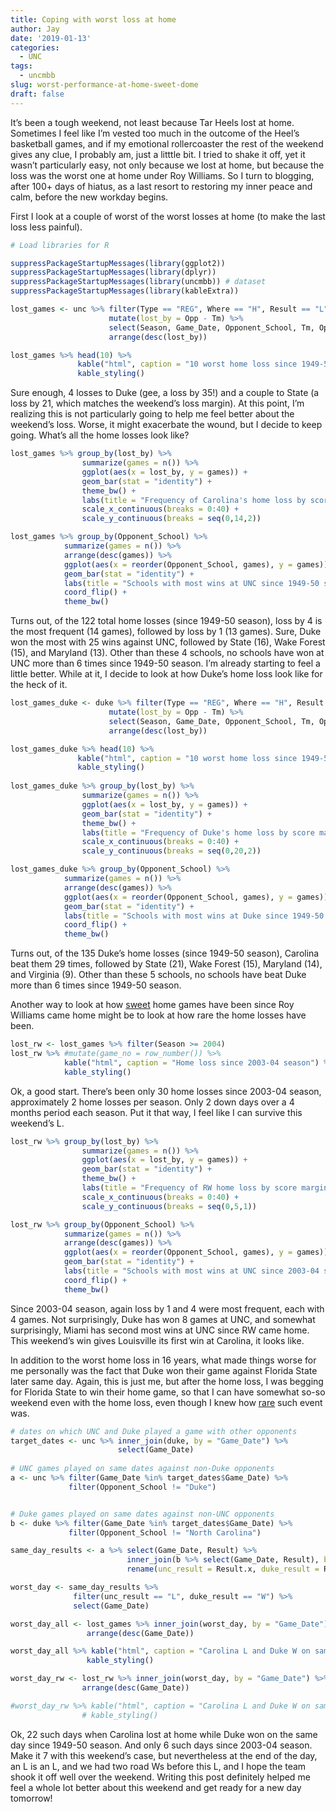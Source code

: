 ```yaml
---
title: Coping with worst loss at home
author: Jay
date: '2019-01-13'
categories:
  - UNC
tags:
  - uncmbb
slug: worst-performance-at-home-sweet-dome
draft: false
---
```


It's been a tough weekend, not least because Tar Heels lost at home. Sometimes I feel like I'm vested too much in the outcome of the Heel's basketball games, and if my emotional rollercoaster the rest of the weekend gives any clue, I probably am, just a litttle bit. I tried to shake it off, yet it wasn't particularly easy, not only because we lost at home, but because the loss was the worst one at home under Roy Williams. So I turn to blogging, after 100+ days of hiatus, as a last resort to restoring my inner peace and calm, before the new workday begins.

First I look at a couple of worst of the worst losses at home (to make the last loss less painful).

```r
# Load libraries for R

suppressPackageStartupMessages(library(ggplot2))
suppressPackageStartupMessages(library(dplyr))
suppressPackageStartupMessages(library(uncmbb)) # dataset
suppressPackageStartupMessages(library(kableExtra))

lost_games <- unc %>% filter(Type == "REG", Where == "H", Result == "L") %>%
                      mutate(lost_by = Opp - Tm) %>%
                      select(Season, Game_Date, Opponent_School, Tm, Opp, lost_by) %>%
                      arrange(desc(lost_by)) 

lost_games %>% head(10) %>%
               kable("html", caption = "10 worst home loss since 1949-50 season") %>%
               kable_styling()


```

Sure enough, 4 losses to Duke (gee, a loss by 35!) and a couple to State (a loss by 21, which matches the weekend's loss margin). At this point, I'm realizing this is not particularly going to help me feel better about the weekend's loss. Worse, it might exacerbate the wound, but I decide to keep going. What's all the home losses look like?

```r
lost_games %>% group_by(lost_by) %>%
                summarize(games = n()) %>%
                ggplot(aes(x = lost_by, y = games)) +
                geom_bar(stat = "identity") +
                theme_bw() +
                labs(title = "Frequency of Carolina's home loss by score margin since 1949-50 season", x = "lost by", y = "games") +
                scale_x_continuous(breaks = 0:40) +
                scale_y_continuous(breaks = seq(0,14,2))

lost_games %>% group_by(Opponent_School) %>%
            summarize(games = n()) %>%
            arrange(desc(games)) %>%
            ggplot(aes(x = reorder(Opponent_School, games), y = games)) +
            geom_bar(stat = "identity") +
            labs(title = "Schools with most wins at UNC since 1949-50 season", x = "Opponent") +
            coord_flip() +
            theme_bw()
```

Turns out, of the 122 total home losses (since 1949-50 season), loss by 4 is the most frequent (14 games), followed by loss by 1 (13 games). Sure, Duke won the most with 25 wins against UNC, followed by State (16), Wake Forest (15), and Maryland (13). Other than these 4 schools, no schools have won at UNC more than 6 times since 1949-50 season. I'm already starting to feel a little better. While at it, I decide to look at how Duke's home loss look like for the heck of it.

```r
lost_games_duke <- duke %>% filter(Type == "REG", Where == "H", Result == "L") %>%
                      mutate(lost_by = Opp - Tm) %>%
                      select(Season, Game_Date, Opponent_School, Tm, Opp, lost_by) %>%
                      arrange(desc(lost_by)) 

lost_games_duke %>% head(10) %>%
               kable("html", caption = "10 worst home loss since 1949-50 season") %>%
               kable_styling()
               
lost_games_duke %>% group_by(lost_by) %>%
                summarize(games = n()) %>%
                ggplot(aes(x = lost_by, y = games)) +
                geom_bar(stat = "identity") +
                theme_bw() +
                labs(title = "Frequency of Duke's home loss by score margin since 1949-50 season", x = "lost by", y = "games") +
                scale_x_continuous(breaks = 0:40) +
                scale_y_continuous(breaks = seq(0,20,2))

lost_games_duke %>% group_by(Opponent_School) %>%
            summarize(games = n()) %>%
            arrange(desc(games)) %>%
            ggplot(aes(x = reorder(Opponent_School, games), y = games)) +
            geom_bar(stat = "identity") +
            labs(title = "Schools with most wins at Duke since 1949-50 season", x = "Opponent") +
            coord_flip() +
            theme_bw()
```

Turns out, of the 135 Duke's home losses (since 1949-50 season), Carolina beat them 29 times, followed by State (21), Wake Forest (15), Maryland (14), and Virginia (9). Other than these 5 schools, no schools have beat Duke more than 6 times since 1949-50 season. 

Another way to look at how [sweet](https://joongsup.rbind.io/post/2018/08/05/home-sweet-dome/) home games have been since Roy Williams came home might be to look at how rare the home losses have been. 

```r
lost_rw <- lost_games %>% filter(Season >= 2004) 
lost_rw %>% #mutate(game_no = row_number()) %>%
            kable("html", caption = "Home loss since 2003-04 season") %>%
            kable_styling()

```

Ok, a good start. There's been only 30 home losses since 2003-04 season, approximately 2 home losses per season. Only 2 down days over a 4 months period each season. Put it that way, I feel like I can survive this weekend's L.  

```r
lost_rw %>% group_by(lost_by) %>%
                summarize(games = n()) %>%
                ggplot(aes(x = lost_by, y = games)) +
                geom_bar(stat = "identity") +
                theme_bw() +
                labs(title = "Frequency of RW home loss by score margin", x = "lost by", y = "games") +
                scale_x_continuous(breaks = 0:40) +
                scale_y_continuous(breaks = seq(0,5,1))

lost_rw %>% group_by(Opponent_School) %>%
            summarize(games = n()) %>%
            arrange(desc(games)) %>%
            ggplot(aes(x = reorder(Opponent_School, games), y = games)) +
            geom_bar(stat = "identity") +
            labs(title = "Schools with most wins at UNC since 2003-04 season", x = "Opponent") +
            coord_flip() +
            theme_bw()
```

Since 2003-04 season, again loss by 1 and 4 were most frequent, each with 4 games. Not surprisingly, Duke has won 8 games at UNC, and somewhat surprisingly, Miami has second most wins at UNC since RW came home. This weekend's win gives Louisville its first win at Carolina, it looks like. 

In addition to the worst home loss in 16 years, what made things worse for me personally was the fact that Duke won their game against Florida State later same day. Again, this is just me, but after the home loss, I was begging for Florida State to win their home game, so that I can have somewhat so-so weekend even with the home loss, even though I knew how [rare](https://joongsup.rbind.io/post/2018/01/07/same-day-match-results-unc-and-duke/) such event was. 

```r

# dates on which UNC and Duke played a game with other opponents
target_dates <- unc %>% inner_join(duke, by = "Game_Date") %>%
                        select(Game_Date)
                        
# UNC games played on same dates against non-Duke opponents
a <- unc %>% filter(Game_Date %in% target_dates$Game_Date) %>%
             filter(Opponent_School != "Duke")


# Duke games played on same dates against non-UNC opponents
b <- duke %>% filter(Game_Date %in% target_dates$Game_Date) %>%
             filter(Opponent_School != "North Carolina")

same_day_results <- a %>% select(Game_Date, Result) %>%
                          inner_join(b %>% select(Game_Date, Result), by = "Game_Date") %>%
                          rename(unc_result = Result.x, duke_result = Result.y)

worst_day <- same_day_results %>% 
              filter(unc_result == "L", duke_result == "W") %>%
              select(Game_Date)

worst_day_all <- lost_games %>% inner_join(worst_day, by = "Game_Date") %>%
                 arrange(desc(Game_Date))

worst_day_all %>% kable("html", caption = "Carolina L and Duke W on same day since 1949-50 season") %>%
                 kable_styling()

worst_day_rw <- lost_rw %>% inner_join(worst_day, by = "Game_Date") %>%
                arrange(desc(Game_Date))

#worst_day_rw %>% kable("html", caption = "Carolina L and Duke W on same day since 2003-04 season") %>%
                # kable_styling()
```

Ok, 22 such days when Carolina lost at home while Duke won on the same day since 1949-50 season. And only 6 such days since 2003-04 season. Make it 7 with this weekend's case, but nevertheless at the end of the day, an L is an L, and we had two road Ws before this L, and I hope the team shook it off well over the weekend. Writing this post definitely helped me feel a whole lot better about this weekend and get ready for a new day tomorrow! 


